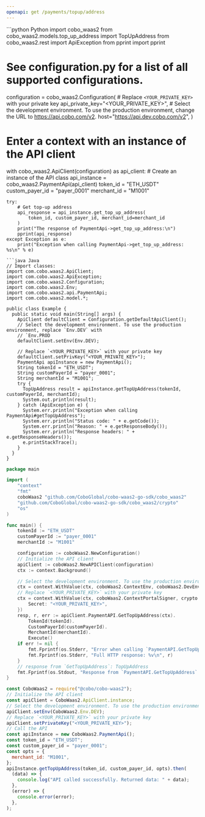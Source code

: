 ```yaml
---
openapi: get /payments/topup/address
---
```


<RequestExample>
```python Python
import cobo_waas2
from cobo_waas2.models.top_up_address import TopUpAddress
from cobo_waas2.rest import ApiException
from pprint import pprint

# See configuration.py for a list of all supported configurations.
configuration = cobo_waas2.Configuration(
    # Replace `<YOUR_PRIVATE_KEY>` with your private key
    api_private_key="<YOUR_PRIVATE_KEY>",
    # Select the development environment. To use the production environment, change the URL to https://api.cobo.com/v2.
    host="https://api.dev.cobo.com/v2",
)
# Enter a context with an instance of the API client
with cobo_waas2.ApiClient(configuration) as api_client:
    # Create an instance of the API class
    api_instance = cobo_waas2.PaymentApi(api_client)
    token_id = "ETH_USDT"
    custom_payer_id = "payer_0001"
    merchant_id = "M1001"

    try:
        # Get top-up address
        api_response = api_instance.get_top_up_address(
            token_id, custom_payer_id, merchant_id=merchant_id
        )
        print("The response of PaymentApi->get_top_up_address:\n")
        pprint(api_response)
    except Exception as e:
        print("Exception when calling PaymentApi->get_top_up_address: %s\n" % e)

```
```java Java
// Import classes:
import com.cobo.waas2.ApiClient;
import com.cobo.waas2.ApiException;
import com.cobo.waas2.Configuration;
import com.cobo.waas2.Env;
import com.cobo.waas2.api.PaymentApi;
import com.cobo.waas2.model.*;

public class Example {
  public static void main(String[] args) {
    ApiClient defaultClient = Configuration.getDefaultApiClient();
    // Select the development environment. To use the production environment, replace `Env.DEV` with
    // `Env.PROD
    defaultClient.setEnv(Env.DEV);

    // Replace `<YOUR_PRIVATE_KEY>` with your private key
    defaultClient.setPrivKey("<YOUR_PRIVATE_KEY>");
    PaymentApi apiInstance = new PaymentApi();
    String tokenId = "ETH_USDT";
    String customPayerId = "payer_0001";
    String merchantId = "M1001";
    try {
      TopUpAddress result = apiInstance.getTopUpAddress(tokenId, customPayerId, merchantId);
      System.out.println(result);
    } catch (ApiException e) {
      System.err.println("Exception when calling PaymentApi#getTopUpAddress");
      System.err.println("Status code: " + e.getCode());
      System.err.println("Reason: " + e.getResponseBody());
      System.err.println("Response headers: " + e.getResponseHeaders());
      e.printStackTrace();
    }
  }
}

```
```go Go
package main

import (
	"context"
	"fmt"
	coboWaas2 "github.com/CoboGlobal/cobo-waas2-go-sdk/cobo_waas2"
	"github.com/CoboGlobal/cobo-waas2-go-sdk/cobo_waas2/crypto"
	"os"
)

func main() {
	tokenId := "ETH_USDT"
	customPayerId := "payer_0001"
	merchantId := "M1001"

	configuration := coboWaas2.NewConfiguration()
	// Initialize the API client
	apiClient := coboWaas2.NewAPIClient(configuration)
	ctx := context.Background()

	// Select the development environment. To use the production environment, replace coboWaas2.DevEnv with coboWaas2.ProdEnv
	ctx = context.WithValue(ctx, coboWaas2.ContextEnv, coboWaas2.DevEnv)
	// Replace `<YOUR_PRIVATE_KEY>` with your private key
	ctx = context.WithValue(ctx, coboWaas2.ContextPortalSigner, crypto.Ed25519Signer{
		Secret: "<YOUR_PRIVATE_KEY>",
	})
	resp, r, err := apiClient.PaymentAPI.GetTopUpAddress(ctx).
		TokenId(tokenId).
		CustomPayerId(customPayerId).
		MerchantId(merchantId).
		Execute()
	if err != nil {
		fmt.Fprintf(os.Stderr, "Error when calling `PaymentAPI.GetTopUpAddress``: %v\n", err)
		fmt.Fprintf(os.Stderr, "Full HTTP response: %v\n", r)
	}
	// response from `GetTopUpAddress`: TopUpAddress
	fmt.Fprintf(os.Stdout, "Response from `PaymentAPI.GetTopUpAddress`: %v\n", resp)
}

```
```javascript JavaScript
const CoboWaas2 = require("@cobo/cobo-waas2");
// Initialize the API client
const apiClient = CoboWaas2.ApiClient.instance;
// Select the development environment. To use the production environment, replace `Env.DEV` with `Env.PROD`
apiClient.setEnv(CoboWaas2.Env.DEV);
// Replace `<YOUR_PRIVATE_KEY>` with your private key
apiClient.setPrivateKey("<YOUR_PRIVATE_KEY>");
// Call the API
const apiInstance = new CoboWaas2.PaymentApi();
const token_id = "ETH_USDT";
const custom_payer_id = "payer_0001";
const opts = {
  merchant_id: "M1001",
};
apiInstance.getTopUpAddress(token_id, custom_payer_id, opts).then(
  (data) => {
    console.log("API called successfully. Returned data: " + data);
  },
  (error) => {
    console.error(error);
  },
);

```
</RequestExample>